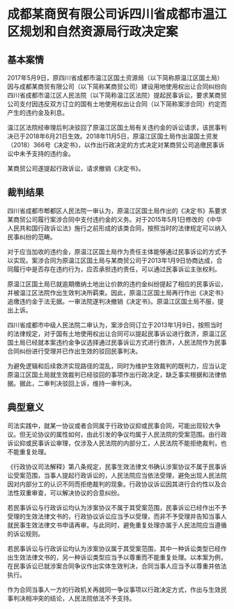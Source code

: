 # 成都某商贸有限公司诉四川省成都市温江区规划和自然资源局行政决定案

  

## 基本案情

2017年5月9日，原四川省成都市温江区国土资源局（以下简称原温江区国土局）因与成都某商贸有限公司（以下简称某商贸公司）建设用地使用权出让合同纠纷向四川省成都市温江区人民法院（以下简称温江区法院）提起民事诉讼，要求某商贸公司支付因违反双方订立的国有土地使用权出让合同（以下简称案涉合同）约定而产生的违约金及利息。

温江区法院经审理后判决驳回了原温江区国土局有关违约金的诉讼请求，该民事判决已于2018年6月21日生效。2018年11月5日，原温江区国土局作出温国土资发（2018）366号《决定书》，以作出行政决定的方式决定对某商贸公司追缴民事诉讼中未予支持的违约金。

某商贸公司遂提起行政诉讼，请求撤销《决定书》。

## 裁判结果

四川省成都市郫都区人民法院一审认为，原温江区国土局作出的《决定书》系要求某商贸公司履行案涉合同中支付违约金的义务。对于2015年5月1日修改的《中华人民共和国行政诉讼法》施行之前形成的该类合同，按照当时的法律规定可以纳入民事纠纷的范畴。

对于应当加收的违约金，原温江区国土局作为责任主体能够通过民事诉讼的方式予以实现。案涉合同为原温江区国土局与某商贸公司于2013年1月9日协商达成，合同履行中是否存在违约行为，应否承担违约责任，可以通过民事诉讼主张权利。

原温江区国土局已就逾期缴纳土地出让价款的违约金纠纷提起了相应的民事诉讼，并被温江区法院作出生效判决所羁束。因此，原温江区国土局再行作出《决定书》追缴违约金于法无据。一审法院遂判决撤销《决定书》。原温江区国土局不服，提出上诉。

四川省成都市中级人民法院二审认为，案涉合同订立于2013年1月9日，按照当时的法律规定，对于国有土地使用权出让合同可以提起民事诉讼进行救济，原温江区国土局已经就本案违约金争议选择通过民事诉讼方式进行救济，人民法院作为民事合同纠纷进行受理并已作出生效的驳回民事判决。

为避免逻辑和后续救济实现路径的混乱，同时为维护生效裁判的既判力，应当认定原温江区国土局就生效裁判已经驳回的事项作出行政决定，缺乏事实根据和法律依据。据此，二审判决驳回上诉，维持一审判决。

## 典型意义

司法实践中，就某一协议或者合同属于行政协议抑或民事合同，可能出现较大争议。但无论协议的属性如何，由此引发的争议均属于人民法院的受案范围。由行政诉讼抑或民事诉讼审理，仅涉及人民法院的内部分工，人民法院不能拒绝裁判，也不能重复处理。

《行政协议司法解释》第八条规定，民事生效法律文书确认涉案协议不属于民事诉讼受案范围，当事人提起行政诉讼的，人民法院应当依法受理，避免出现人民法院因对内部分工的认识不同而拒绝裁判的现象。行政协议诉讼因其进行合约性以及合法性双重审查，可以解决协议的合意纠纷。

若民事诉讼与行政诉讼均认为涉案协议不属于其受案范围，民事诉讼已经作出不予受理的生效法律文书的，行政协议诉讼应当予以受理，而非不予受理并告知当事人就民事生效法律文书申请再审。与此同时，避免重复处理亦属于人民法院应当遵循的诉讼规则。

若民事诉讼与行政诉讼均认为涉案协议属于其受案范围，其中一种诉讼类型已经作出生效法律文书的，另一种诉讼类型应当予以尊重而不能重复处理。以本案为例，在民事诉讼已就涉案合同争议作出实体生效判决，合同当事人应当予以尊重并依法执行。

作为合同当事人一方的行政机关再就同一争议事项以行政决定方式，作出与生效民事判决相冲突的结论，人民法院依法不予支持。